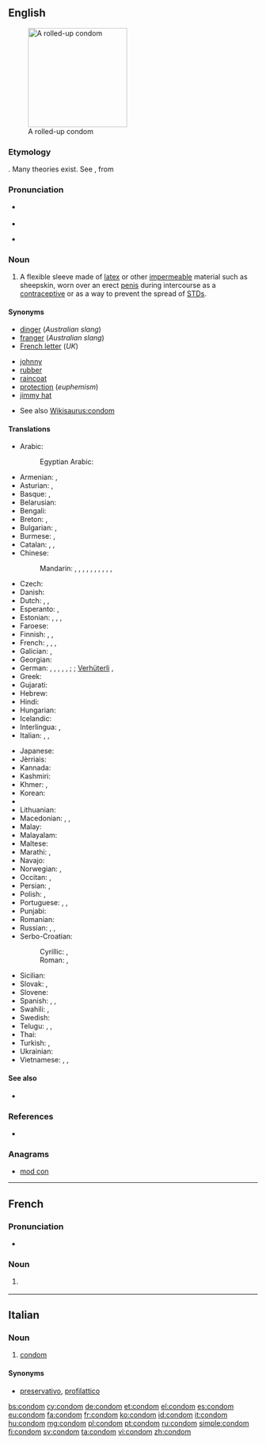 ==English==
{{wikipedia}}
[[File:Condom rolled.jpg|200px|thumb|right|A rolled-up condom]]

===Etymology===
{{unk.}}. Many theories exist. See {{etyl|it|-}} {{term|guantone|lang=it}}, from {{term|guanto||a glove}}

===Pronunciation===
* {{a|US}} {{IPA|/ˈkɑndəm/}}
* {{audio|en-us-condom.ogg|Audio (US)}}
* {{a|RP}} {{IPA|/ˈkɒndɒm/}}

===Noun===
{{en-noun}}

# A flexible sleeve made of [[latex]] or other [[impermeable]] material such as sheepskin, worn over an erect [[penis]] during intercourse as a [[contraceptive]] or as a way to prevent the spread of [[STD]]s.

====Synonyms====
{{top2}}
* [[dinger]] (''Australian slang'')<!--haven't heard this since I was a kid though-->
* [[franger]] (''Australian slang'')
* [[French letter]] (''UK'')
{{mid2}}
* [[johnny]] {{qualifier|slang}}
* [[rubber]] {{qualifier|slang}}
* [[raincoat]] {{qualifier|slang}}
* [[protection]] (''euphemism'')
* [[jimmy hat]] {{qualifier|slang}}
{{bottom}}
* See also [[Wikisaurus:condom]]

====Translations====
{{trans-top|flexible sleeve worn on the penis}}
* Arabic: {{t-|ar|عازل ذكري|m|tr=3aazil dhakariy}}
*: Egyptian Arabic: {{tø|arz|واقي ذكري|m|tr=waaqi zakari|sc=Arab}}
* Armenian: {{t-|hy|պահպանակ|tr=pahpanak}}, {{t-|hy|գանդոն|tr=gandon}} {{qualifier|vulgar}}
* Asturian: {{t|ast|condón|m}}, {{t|ast|preservativu|m}}
* Basque: {{t-|eu|kondoi}}, {{t-|eu|preserbatibo}}
* Belarusian: {{t-|be|прэзерватыў|m|tr=prezervatýŭ|sc=Cyrl}}
* Bengali: {{t-|bn|কন্ডম|tr=kônḑôm|sc=Beng}}
* Breton: {{t|br|stevell|f}}, {{t|br|tog|m}}
* Bulgarian: {{t-|bg|кондом|m|tr=kondóm}}, {{t+|bg|презерватив|m|tr=prezervatív}}
* Burmese: {{t-|my|ေရာ္ဘာအိတ္စြပ္|tr=yaw thah áyt sóht|sc=Mymr}}, {{t-|my|ကြန္ဒုံး|tr=gohn-dôhn|sc=Mymr}}
* Catalan: {{t-|ca|preservatiu|m}}, {{t-|ca|condó|m}}, {{t-|ca|condom|m}}
* Chinese:
*: Mandarin: {{t|cmn|避孕套|tr=bìyùntào|sc=Hani}}, {{t|cmn|安全套|tr=ānquántào|sc=Hani}}, {{t|cmn|陰莖套|sc=Hani}}, {{t|cmn|阴茎套|tr=yīnjīngtào|sc=Hani}}, {{t|cmn|衛生套|sc=Hani}}, {{t|cmn|卫生套|tr=wèishēngtào|sc=Hani}}, {{t|cmn|保險套|sc=Hani}}, {{t|cmn|保险套|tr=bǎoxiǎntào|sc=Hani}}, {{qualifier|colloquial}} {{t|cmn|套兒|sc=Hani}}, {{t|cmn|套儿|tr=tàor|sc=Hani}}, {{qualifier|Singapore & Malaysia}} {{t|cmn|如意套|tr=rúyìtào|sc=Hani}}
* Czech: {{t+|cs|kondom|m}}
* Danish: {{t+|da|kondom}}
* Dutch: {{t|nl|condoom|m}}, {{t|nl|capotje|n}}, {{t|nl|regenjasje|n}} {{qualifier|jocular}}
* Esperanto: {{t|eo|kondomo}}, {{t|eo|preventilo}}
* Estonian: {{t|et|kondoom}}, {{t|et|preservatiiv}}, {{t|et|kumm}} {{qualifier|slang}}, {{t|et|kandoss}} {{qualifier|slang}}
* Faroese: {{t-|fo|hít|f}}
* Finnish: {{t|fi|kondomi}}, {{t|fi|kortsu}} {{qualifier|colloquial}}, {{t|fi|kumi}} {{qualifier|colloquial}}
* French: {{t+|fr|préservatif|m}}, {{t+|fr|capote anglaise|f}}, {{qualifier|informal}} {{t+|fr|capote|f}}, {{qualifier|Quebec}} {{t+|fr|condom|m}}
* Galician: {{t+|gl|preservativo|m}}, {{t|gl|condón|m}} {{qualifier|colloquial}}
* Georgian: {{t-|ka|პრეზერვატივი|tr=prezervativi|sc=Geor}}
* German: {{t|de|Präservativ|n}}, {{t|de|Kondom|n}}, {{t|de|Präser}}, {{t|de|Pariser}}, {{t|de|Gummi|n}} {{qualifier|colloquial}}, {{t|de|Fuffz´cher}} {{qualifier|East German|colloquial}}; {{t|de|Puderdose}} {{qualifier|Austria|colloquial}} {{f}}; [[Verhüterli]] {{qualifier|Switzerland|colloquial}}, {{t|de|Ficktüte|f}} {{qualifier|vulgar}}
* Greek: {{t+|el|προφυλακτικό|n|tr=profylaktikó}}
* Gujarati: {{t-|gu|કોંડોમ|sc=Gujr}}
* Hebrew: {{t-|he|קונדום|m|alt=קוֹנְדּוֹם|tr=kondóm}}
* Hindi: {{t-|hi|निरोध|tr=nirodh}}
* Hungarian: {{t+|hu|óvszer}}
* Icelandic: {{t+|is|smokkur}}
* Interlingua: {{t|ia|preservativo}}, {{t|ia|condom}}
* Italian: {{t+|it|preservativo|m}}, {{t+|it|profilattico|m}}, {{t+|it|condom|m}}
{{trans-mid}}
* Japanese: {{t+|ja|コンドーム|tr=kondōmu}}
* Jèrriais: {{tø|roa-jer|capote|f}}
* Kannada: {{t-|kn|ಕಾಂಡಮ್|sc=Knda}}
* Kashmiri: {{t-|ks|कंडोम|sc=Deva}}
* Khmer: {{t-|km|ស្រោមក្ត|tr=sraom kdɑɑ|sc=Khmr}}, {{t-|km|អាវភ្លៀង|tr=aav pliəng|sc=Khmr}}
* Korean: {{t+|ko|콘돔|tr=kondom|sc=Kore}}
* {{trreq|Lao}}
* Lithuanian: {{t-|lt|prezervatyvas|m}}
* Macedonian: {{t-|mk|кондом|m|tr=kondóm}}, {{t-|mk|презерватив|m|tr=prezervatív}}, {{t-|mk|куртон|m|tr=kurtón}} {{qualifier|vulgar}}
* Malay: {{t-|ms|kondom}}
* Malayalam: {{t+|ml|ഉറ|sc=Mlym}}
* Maltese: {{t-|mt|kondo}}
* Marathi: {{t-|mr|निरोध|tr=nirodh|sc=Deva}}, {{t-|mr|कॉंन्डोम|sc=Deva}}
* Navajo: {{tø|nv|akááʼ ałtsoozígíí}}
* Norwegian: {{t-|no|kondom|m|n}}, {{qualifier|slang}} {{t-|no|gummi|m|n}}
* Occitan: {{t|oc|preservatiu|m}}, {{t|oc|condòm|m}}
* Persian: {{t+|fa|کاپوت|tr=kâput}}, {{t+|fa|لاستیک|tr=lâstik}}
* Polish: {{t+|pl|prezerwatywa|f}}, {{t+|pl|kondom|m}} {{qualifier|outdated}}
* Portuguese: {{t+|pt|preservativo|m}}, {{t+|pt|camisa-de-vênus|f}}, {{t+|pt|camisinha|f}}
* Punjabi: {{t-|pa|ਨਿਰੋਧ|sc=Guru}}
* Romanian: {{t+|ro|prezervativ|n}}
* Russian: {{t+|ru|презерватив|m|tr=prezervatív}}, {{t+|ru|кондом|m|tr=kondóm}} {{qualifier|rare}}, {{t+|ru|гондон|m|tr=gondón}} {{qualifier|vulgar}}
* Serbo-Croatian:
*: Cyrillic: {{t-|sh|кондом|m}}, {{t|sh|презерватив|m}}
*: Roman: {{t-|sh|kondom|m}}, {{t|sh|prezervativ|m}}
* Sicilian: {{t-|scn|prisirvativu|m}}
* Slovak: {{t-|sk|prezervatív|m}}, {{t-|sk|kondóm|m}}
* Slovene: {{t+|sl|kondom}}
* Spanish: {{t+|es|preservativo|m}}, {{t+|es|condón|m}}, {{t+|es|goma|f}}
* Swahili: {{t+|sw|kondomu}}, {{t-|sw|ndomu}}
* Swedish: {{t+|sv|kondom|c}}
* Telugu: {{t|te|కండోం|tr=kaMDOM}}, {{t|te|తొడుగు|tr=toDugu}}, {{t|te|నిరోధ్|tr=nirOdh}}
* Thai: {{t+|th|ถุงยาง|tr=tŏong yaang|sc=Thai}}
* Turkish: {{t+|tr|prezervatif}},  {{t+|tr|kondom}}
* Ukrainian: {{t-|uk|презерватив|m|tr=prezervatýv|sc=Cyrl}}
* Vietnamese: {{t-|vi|bao cao su}}, {{t-|vi|bao dương vật}}, {{t-|vi|túi cao su}}
{{trans-bottom}}

====See also====
* {{pedialite}}

===References===
* {{R:BBS}}

===Anagrams===
* [[mod con#English|mod con]]

----

==French==

===Pronunciation===
* {{IPA|/kɔ̃dɔ̃/|lang=fr}}

===Noun===
{{fr-noun|m}}

# {{Quebec}} {{l|en|condom}}

----

==Italian==

===Noun===
{{head|it|noun|g=m}} {{inv}}

# [[condom#English|condom]]

====Synonyms====
* [[preservativo]], [[profilattico]]

[[bs:condom]]
[[cy:condom]]
[[de:condom]]
[[et:condom]]
[[el:condom]]
[[es:condom]]
[[eu:condom]]
[[fa:condom]]
[[fr:condom]]
[[ko:condom]]
[[id:condom]]
[[it:condom]]
[[hu:condom]]
[[mg:condom]]
[[pl:condom]]
[[pt:condom]]
[[ru:condom]]
[[simple:condom]]
[[fi:condom]]
[[sv:condom]]
[[ta:condom]]
[[vi:condom]]
[[zh:condom]]
